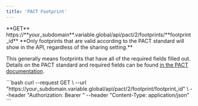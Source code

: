 ```yaml
---
title: 'PACT Footprint'
---
```



<Info>
**GET** https://**your_subdomain**.variable.global/api/pact/2/footprints/**footprint_id**
</Info>

<Note>
  **Only footprints that are valid according to the PACT standard will show in the API, regardless of the sharing
  setting.**

  This generally means footprints that have all of the required fields filled out.
  Details on the PACT standard and required fields can be found [in the PACT
  documentation](https://wbcsd.github.io/tr/2024/data-exchange-protocol-20241024/).
</Note>

<RequestExample>
```bash
curl --request GET \
  --url "https://your_subdomain.variable.global/api/pact/2/footprint/footprint_id" \
  --header "Authorization: Bearer <access_token>"
  --header "Content-Type: application/json"
```
</RequestExample>

<PactFootprint />
